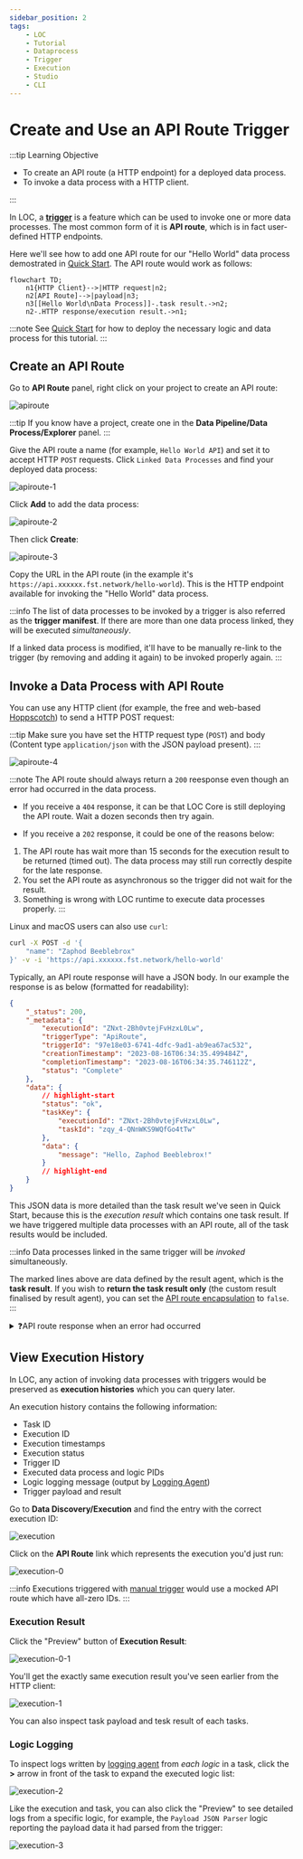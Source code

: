 ```yaml
---
sidebar_position: 2
tags:
    - LOC
    - Tutorial
    - Dataprocess
    - Trigger
    - Execution
    - Studio
    - CLI
---
```


# Create and Use an API Route Trigger

:::tip Learning Objective

-   To create an API route (a HTTP endpoint) for a deployed data process.
-   To invoke a data process with a HTTP client.

:::

In LOC, a [**trigger**](/legacy/0.10/tutorials/loc-feat-overview#triggers-tasks-and-executions) is a feature which can be used to invoke one or more data processes. The most common form of it is **API route**, which is in fact user-defined HTTP endpoints.

Here we'll see how to add one API route for our "Hello World" data process demostrated in [Quick Start](/legacy/0.10/quickstart). The API route would work as follows:

```mermaid
flowchart TD;
    n1{HTTP Client}-->|HTTP request|n2;
    n2[API Route]-->|payload|n3;
    n3[[Hello World\nData Process]]-.task result.->n2;
    n2-.HTTP response/execution result.->n1;
```

:::note
See [Quick Start](/legacy/0.10/quickstart) for how to deploy the necessary logic and data process for this tutorial.
:::

## Create an API Route

Go to **API Route** panel, right click on your project to create an API route:

<div className="center-padded-sm">
    <img src={require("./img/apiroute.png").default} alt="apiroute" />
</div>

:::tip
If you know have a project, create one in the **Data Pipeline/Data Process/Explorer** panel.
:::

Give the API route a name (for example, `Hello World API`) and set it to accept HTTP `POST` requests. Click `Linked Data Processes` and find your deployed data process:

<div className="center-padded-sm">
    <img src={require("./img/apiroute-1.png").default} alt="apiroute-1" />
</div>

Click **Add** to add the data process:

<div className="center-padded-sm">
    <img src={require("./img/apiroute-2.png").default} alt="apiroute-2" />
</div>

Then click **Create**:

<div className="center-padded-sm">
    <img src={require("./img/apiroute-3.png").default} alt="apiroute-3" />
</div>

Copy the URL in the API route (in the example it's `https://api.xxxxxx.fst.network/hello-world`). This is the HTTP endpoint available for invoking the "Hello World" data process.

:::info
The list of data processes to be invoked by a trigger is also referred as the **trigger manifest**. If there are more than one data process linked, they will be executed _simultaneously_.

If a linked data process is modified, it'll have to be manually re-link to the trigger (by removing and adding it again) to be invoked properly again.
:::

## Invoke a Data Process with API Route

You can use any HTTP client (for example, the free and web-based [Hoppscotch](https://hoppscotch.io/)) to send a HTTP POST request:

:::tip
Make sure you have set the HTTP request type (`POST`) and body (Content type `application/json` with the JSON payload present).
:::

<div className="center-padded-sm">
    <img src={require("./img/apiroute-4.png").default} alt="apiroute-4" />
</div>

:::note
The API route should always return a `200` reesponse even though an error had occurred in the data process.

-   If you receive a `404` response, it can be that LOC Core is still deploying the API route. Wait a dozen seconds then try again.

-   If you receive a `202` response, it could be one of the reasons below:

1. The API route has wait more than 15 seconds for the execution result to be returned (timed out). The data process may still run correctly despite for the late response.
2. You set the API route as asynchronous so the trigger did not wait for the result.
3. Something is wrong with LOC runtime to execute data processes properly.
   :::

Linux and macOS users can also use `curl`:

```bash
curl -X POST -d '{
    "name": "Zaphod Beeblebrox"
}' -v -i 'https://api.xxxxxx.fst.network/hello-world'
```

Typically, an API route response will have a JSON body. In our example the response is as below (formatted for readability):

```json
{
    "_status": 200,
    "_metadata": {
        "executionId": "ZNxt-2Bh0vtejFvHzxL0Lw",
        "triggerType": "ApiRoute",
        "triggerId": "97e18e03-6741-4dfc-9ad1-ab9ea67ac532",
        "creationTimestamp": "2023-08-16T06:34:35.499484Z",
        "completionTimestamp": "2023-08-16T06:34:35.746112Z",
        "status": "Complete"
    },
    "data": {
        // highlight-start
        "status": "ok",
        "taskKey": {
            "executionId": "ZNxt-2Bh0vtejFvHzxL0Lw",
            "taskId": "zqy_4-QNnWKS9WQfGo4tTw"
        },
        "data": {
            "message": "Hello, Zaphod Beeblebrox!"
        }
        // highlight-end
    }
}
```

This JSON data is more detailed than the task result we've seen in Quick Start, because this is the _execution result_ which contains one task result. If we have triggered multiple data processes with an API route, all of the task results would be included.

:::info
Data processes linked in the same trigger will be _invoked_ simultaneously.

The marked lines above are data defined by the result agent, which is the **task result**. If you wish to **return the task result only** (the custom result finalised by result agent), you can set the [API route encapsulation](/legacy/0.10/studio-guide/triggers) to `false`.
:::

<details>
    <summary>❓API route response when an error had occurred</summary>

If an error was thrown in one of the logic, the ultimate API route response will be a bit different:

```json
{
    "_status": 200,
    "_metadata": {
        "executionId": "ZNxt-2Bh0vtejFvHzxL0Lw",
        "triggerType": "ApiRoute",
        "triggerId": "97e18e03-6741-4dfc-9ad1-ab9ea67ac532",
        "creationTimestamp": "2023-08-16T06:34:35.499484Z",
        "completionTimestamp": "2023-08-16T06:34:35.746112Z",
        // highlight-start
        "status": "Error",
        "errors": [
            {
                "executionId": "ZNxt-2Bh0vtejFvHzxL0Lw",
                "taskId": "zqy_4-QNnWKS9WQfGo4tTw",
                "message": "..." // task result from result agent
            }
        ]
        // highlight-end
    },
    "data": {
        // task result from result agent
    }
}
```

It may seems strange that task result(s) would appear here twice - the reson is that `"_metadata"` will also be used for the [execution history](/legacy/0.10/studio-guide/data-discovery#execution) to indicate task errors.

The API route responnse will be one of the following depending on task result and the encapsulation setting:

| Have task result | API route encapsulation | API response                                                               |
| ---------------- | ----------------------- | -------------------------------------------------------------------------- |
| Yes              | True                    | Full response with `"errors"` and `"data"` with task results               |
| Yes              | False                   | Only `"data"`                                                              |
| No               | True                    | Full response with `"errors"` and `"data"`, with the task result as `null` |
| No               | False                   | `null`                                                                     |

</details>

## View Execution History

In LOC, any action of invoking data processes with triggers would be preserved as **execution histories** which you can query later.

An execution history contains the following information:

-   Task ID
-   Execution ID
-   Execution timestamps
-   Execution status
-   Trigger ID
-   Executed data process and logic PIDs
-   Logic logging message (output by [Logging Agent](/legacy/0.10/sdk-reference/logging))
-   Trigger payload and result

Go to **Data Discovery/Execution** and find the entry with the correct execution ID:

<div className="center-padded-sm">
    <img src={require("./img/execution.png").default} alt="execution" />
</div>

Click on the **API Route** link which represents the execution you'd just run:

<div className="center-padded-sm">
    <img src={require("./img/execution-0.png").default} alt="execution-0" />
</div>

:::info
Executions triggered with [manual trigger](/legacy/0.10/quickstart#manually-trigger-the-data-process) would use a mocked API route which have all-zero IDs.
:::

### Execution Result

Click the "Preview" button of **Execution Result**:

<div className="center-padded-sm">
    <img src={require("./img/execution-0-1.png").default} alt="execution-0-1" />
</div>

You'll get the exactly same execution result you've seen earlier from the HTTP client:

<div className="center-padded-sm">
    <img src={require("./img/execution-1.png").default} alt="execution-1" />
</div>

You can also inspect task payload and tesk result of each tasks.

### Logic Logging

To inspect logs written by [logging agent](/legacy/0.10/sdk-reference/logging) from _each logic_ in a task, click the **>** arrow in front of the task to expand the executed logic list:

<div className="center-padded-sm">
    <img src={require("./img/execution-2.png").default} alt="execution-2" />
</div>

Like the execution and task, you can also click the "Preview" to see detailed logs from a specific logic, for example, the `Payload JSON Parser` logic reporting the payload data it had parsed from the trigger:

<div className="center-padded-sm">
    <img src={require("./img/execution-3.png").default} alt="execution-3" />
</div>
